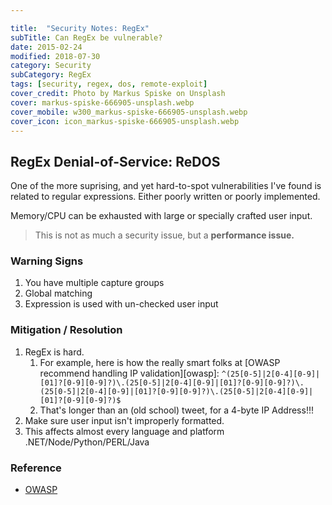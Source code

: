 ---

title:  "Security Notes: RegEx"
subTitle: Can RegEx be vulnerable?
date: 2015-02-24
modified: 2018-07-30
category: Security
subCategory: RegEx
tags: [security, regex, dos, remote-exploit]
cover_credit: Photo by Markus Spiske on Unsplash
cover: markus-spiske-666905-unsplash.webp
cover_mobile: w300_markus-spiske-666905-unsplash.webp
cover_icon: icon_markus-spiske-666905-unsplash.webp
---

## RegEx Denial-of-Service: ReDOS

One of the more suprising, and yet hard-to-spot vulnerabilities I've found is related to regular expressions.
Either poorly written or poorly implemented.

Memory/CPU can be exhausted with large or specially crafted user input.

> This is not as much a security issue, but a **performance issue.**

### Warning Signs

1. You have multiple capture groups
2. Global matching
3. Expression is used with un-checked user input

### Mitigation / Resolution

1. RegEx is hard.
    1.  For example, here is how the really smart folks at [OWASP recommend handling IP validation][owasp]: `^(25[0-5]|2[0-4][0-9]|[01]?[0-9][0-9]?)\.(25[0-5]|2[0-4][0-9]|[01]?[0-9][0-9]?)\.(25[0-5]|2[0-4][0-9]|[01]?[0-9][0-9]?)\.(25[0-5]|2[0-4][0-9]|[01]?[0-9][0-9]?)$`
    2.  That's longer than an (old school) tweet, for a 4-byte IP Address!!!
2. Make sure user input isn't improperly formatted.
3. This affects almost every language and platform .NET/Node/Python/PERL/Java


### Reference

- [OWASP](https://www.owasp.org/index.php/OWASP_Validation_Regex_Repository)


